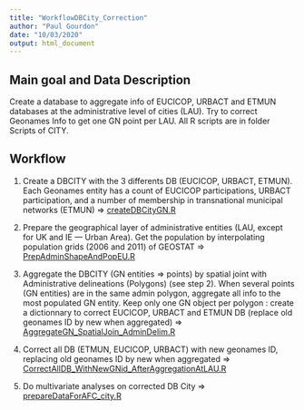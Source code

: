 ```yaml
---
title: "WorkflowDBCity_Correction"
author: "Paul Gourdon"
date: "10/03/2020"
output: html_document
---
```



## Main goal and Data Description

 Create a database to aggregate info of EUCICOP, URBACT and ETMUN databases at the administrative level of cities (LAU).
 Try to correct Geonames Info to get one GN point per LAU.
 All R scripts are in folder Scripts of CITY.

## Workflow

(1) Create a DBCITY with the 3 differents DB (EUCICOP, URBACT, ETMUN). Each Geonames entity has a count of EUCICOP participations, URBACT participation, and a number of membership in transnational municipal networks (ETMUN) => [createDBCityGN.R](Scripts/createDBCityGN.R)

(2) Prepare the geographical layer of administrative entities (LAU, except for UK and IE --- Urban Area). Get the population by interpolating population grids (2006 and 2011) of GEOSTAT  => [PrepAdminShapeAndPopEU.R](Scripts/PrepAdminShapeAndPopEU.R)

(3) Aggregate the DBCITY (GN entities => points) by spatial joint with Administrative delineations (Polygons) (see step 2). When several points (GN entities) are in the same admin polygon, aggregate all info to the most populated GN entity. Keep only one GN object per polygon : create a dictionnary to correct EUCICOP, URBACT and ETMUN DB (replace old geonames ID by new when aggregated) => [AggregateGN_SpatialJoin_AdminDelim.R](Scripts/AggregateGN_SpatialJoin_AdminDelim.R)

(4) Correct all DB (ETMUN, EUCICOP, URBACT) with new geonames ID, replacing old geonames ID by new when aggregated => [CorrectAllDB_WithNewGNid_AfterAggregationAtLAU.R](Scripts/CorrectAllDB_WithNewGNid_AfterAggregationAtLAU.R)

(5) Do multivariate analyses on corrected DB City => [prepareDataForAFC_city.R](Scripts/prepareDataForAFC_city.R)
